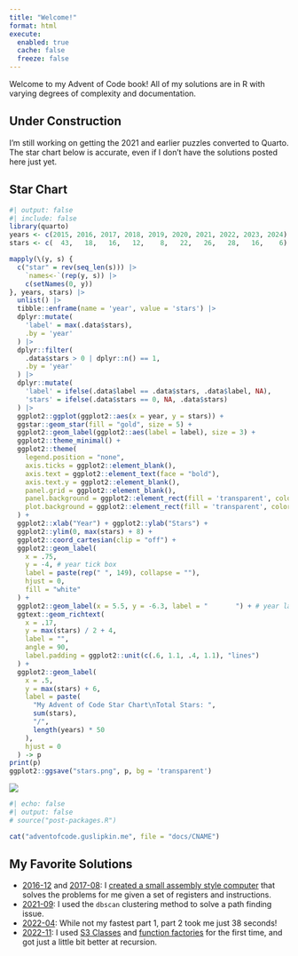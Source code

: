 ```yaml
---
title: "Welcome!"
format: html
execute: 
  enabled: true
  cache: false
  freeze: false
---
```


Welcome to my Advent of Code book! All of my solutions are in R with varying degrees of complexity and documentation.

::: {.callout-caution}

## Under Construction

I'm still working on getting the 2021 and earlier puzzles converted to Quarto. The star chart below is accurate, even if I don't have the solutions posted here just yet.

:::

## Star Chart

```r
#| output: false
#| include: false
library(quarto)
years <- c(2015, 2016, 2017, 2018, 2019, 2020, 2021, 2022, 2023, 2024)
stars <- c(  43,   18,   16,   12,    8,   22,   26,   28,   16,    6)

mapply(\(y, s) {
  c("star" = rev(seq_len(s))) |>
    `names<-`(rep(y, s)) |>
    c(setNames(0, y))
}, years, stars) |>
  unlist() |>
  tibble::enframe(name = 'year', value = 'stars') |>
  dplyr::mutate(
    'label' = max(.data$stars),
    .by = 'year'
  ) |>
  dplyr::filter(
    .data$stars > 0 | dplyr::n() == 1, 
    .by = 'year'
  ) |>
  dplyr::mutate(
    'label' = ifelse(.data$label == .data$stars, .data$label, NA),
    'stars' = ifelse(.data$stars == 0, NA, .data$stars)
  ) |>
  ggplot2::ggplot(ggplot2::aes(x = year, y = stars)) +
  ggstar::geom_star(fill = "gold", size = 5) +
  ggplot2::geom_label(ggplot2::aes(label = label), size = 3) +
  ggplot2::theme_minimal() +
  ggplot2::theme(
    legend.position = "none",
    axis.ticks = ggplot2::element_blank(),
    axis.text = ggplot2::element_text(face = "bold"),
    axis.text.y = ggplot2::element_blank(),
    panel.grid = ggplot2::element_blank(),
    panel.background = ggplot2::element_rect(fill = 'transparent', colour = 'transparent'),
    plot.background = ggplot2::element_rect(fill = 'transparent', color = NA)
  ) +
  ggplot2::xlab("Year") + ggplot2::ylab("Stars") +
  ggplot2::ylim(0, max(stars) + 8) +
  ggplot2::coord_cartesian(clip = "off") +
  ggplot2::geom_label(
    x = .75,
    y = -4, # year tick box
    label = paste(rep(" ", 149), collapse = ""),
    hjust = 0,
    fill = "white"
  ) +
  ggplot2::geom_label(x = 5.5, y = -6.3, label = "       ") + # year label box
  ggtext::geom_richtext(
    x = .17,
    y = max(stars) / 2 + 4,
    label = "",
    angle = 90,
    label.padding = ggplot2::unit(c(.6, 1.1, .4, 1.1), "lines")
  ) +
  ggplot2::geom_label(
    x = .5,
    y = max(stars) + 6,
    label = paste(
      "My Advent of Code Star Chart\nTotal Stars: ",
      sum(stars),
      "/",
      length(years) * 50
    ),
    hjust = 0
  ) -> p
print(p)
ggplot2::ggsave("stars.png", p, bg = 'transparent')
```

![](stars.png)

```r
#| echo: false
#| output: false
# source("post-packages.R")

cat("adventofcode.guslipkin.me", file = "docs/CNAME")
```

## My Favorite Solutions

- [2016-12](2016/12/2016-12.html) and [2017-08](2017/08/2017-08.html): I [created a small assembly style computer](https://mistlecode.guslipkin.me/reference/assembly) that solves the problems for me given a set of registers and instructions.
- [2021-09](2021/09/2021-09.html): I used the `dbscan` clustering method to solve a path finding issue. 
- [2022-04](2022/04/2022-04.html): While not my fastest part 1, part 2 took me just 38 seconds!
- [2022-11](2022/11/2022-11.html): I used [S3 Classes](https://adv-r.hadley.nz/s3.html#s3) and [function factories](https://adv-r.hadley.nz/function-factories.html?q=function%20fac#function-factories) for the first time, and got just a little bit better at recursion.
